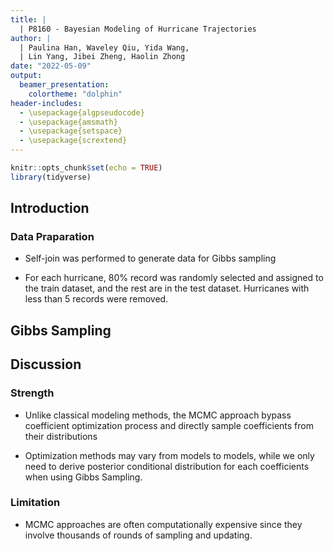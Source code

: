 ```yaml
---
title: |
  | P8160 - Bayesian Modeling of Hurricane Trajectories
author: |
  | Paulina Han, Waveley Qiu, Yida Wang,
  | Lin Yang, Jibei Zheng, Haolin Zhong
date: "2022-05-09"
output:
  beamer_presentation:
    colortheme: "dolphin"
header-includes:
  - \usepackage{algpseudocode}
  - \usepackage{amsmath}
  - \usepackage{setspace}
  - \usepackage{scrextend}
---
```


```r
knitr::opts_chunk$set(echo = TRUE)
library(tidyverse)
```

## Introduction

### Data Praparation

- Self-join was performed to generate data for Gibbs sampling

- For each hurricane, 80% record was randomly selected and assigned to the train dataset, and the rest are in the test dataset. Hurricanes with less than 5 records were removed.

## Gibbs Sampling

\begin{addmargin}[2em]{1em}
\begin{spacing}{1.5}
\Large
\begin{algorithmic}
\State Initialize $\Theta_0 = ( \mathbf B_0, \boldsymbol{\mu}_0, \sigma_0^2, \Sigma_0) $
\For{iteration i = 1,2,...} 
    \State Sample $\mathbf B_i \sim \pi(\mathbf B|\boldsymbol{\mu}_{i-1}, \sigma_{i-1}^2, \Sigma_{i-1}, \mathbf Y) $
    \State Sample $\boldsymbol \mu_i \sim \pi(\boldsymbol \mu|\mathbf{B}_{i}, \sigma_{i-1}^2, \Sigma_{i-1}, \mathbf Y) $
    \State Sample $\sigma_i^2 \sim \pi(\sigma^2|\mathbf{B}_{i}, \boldsymbol \mu_i, \Sigma_{i-1}, \mathbf Y) $
    \State Sample $\Sigma_i \sim \pi(\Sigma|\mathbf{B}_{i}, \boldsymbol \mu_i, \sigma_i^2, \mathbf Y) $
\EndFor
\end{algorithmic}
\normalsize
\end{spacing} 
\end{addmargin}

## Discussion

### Strength

- Unlike classical modeling methods, the MCMC approach bypass coefficient optimization process and directly sample coefficients from their distributions
  
- Optimization methods may vary from models to models, while we only need to derive posterior conditional distribution for each coefficients when using Gibbs Sampling.
  
  
  
### Limitation

- MCMC approaches are often computationally expensive since they involve thousands of rounds of sampling and updating.

